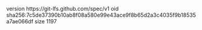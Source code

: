 version https://git-lfs.github.com/spec/v1
oid sha256:7c5de37390b10ab8f08a580e99e43ace9f8b65d2a3c4035f9b18535a7ae066df
size 1197
